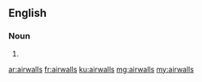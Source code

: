 ==English==

===Noun===
{{head|en|plural}}

# {{plural of|airwall|lang=en}}

[[ar:airwalls]]
[[fr:airwalls]]
[[ku:airwalls]]
[[mg:airwalls]]
[[my:airwalls]]